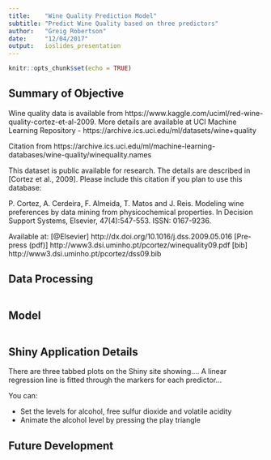 ```yaml
---
title:    "Wine Quality Prediction Model"
subtitle: "Predict Wine Quality based on three predictors"
author:   "Greig Robertson"
date:     "12/04/2017"
output:   ioslides_presentation
---
```


```r
knitr::opts_chunk$set(echo = TRUE)
```

## Summary of Objective

Wine quality data is available from https://www.kaggle.com/uciml/red-wine-quality-cortez-et-al-2009.  More details are available at UCI Machine Learning Repository - https://archive.ics.uci.edu/ml/datasets/wine+quality

Citation from https://archive.ics.uci.edu/ml/machine-learning-databases/wine-quality/winequality.names

  This dataset is public available for research. The details are described in [Cortez et al., 2009].
  Please include this citation if you plan to use this database:

  P. Cortez, A. Cerdeira, F. Almeida, T. Matos and J. Reis.
  Modeling wine preferences by data mining from physicochemical properties.
  In Decision Support Systems, Elsevier, 47(4):547-553. ISSN: 0167-9236.

  Available at: [@Elsevier] http://dx.doi.org/10.1016/j.dss.2009.05.016
                [Pre-press (pdf)] http://www3.dsi.uminho.pt/pcortez/winequality09.pdf
                [bib] http://www3.dsi.uminho.pt/pcortez/dss09.bib



## Data Processing

```r
```

## Model

```r
```

## Shiny Application Details

There are three tabbed plots on the Shiny site showing.... A linear regression line is fitted through the markers for each predictor...

You can:

- Set the levels for alcohol, free sulfur dioxide and volatile acidity
- Animate the alcohol level by pressing the play triangle

## Future Development

